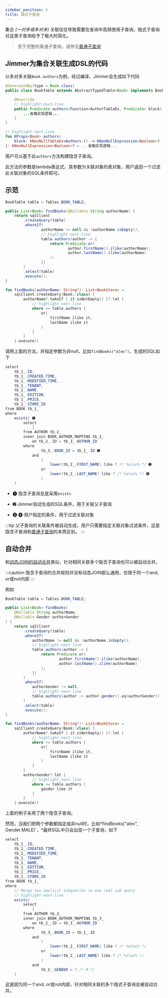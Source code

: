 ```yaml
---
sidebar_position: 5
title: 隐式子查询
---
```



集合 *(一对多或多对多)* 关联往往导致需要在查询中高频使用子查询，隐式子查询对这类子查询给予了极大的简化。

> 至于完整的普通子查询，请参见[普通子查询](./sub-query)

## Jimmer为集合关联生成DSL的代码

以多对多关联`Book.authors`为例，经过编译，Jimmer会生成如下代码

<Tabs groupId="language">
<TabItem value="java" label="Java">

```java title="BookTable.java"
@GeneratedBy(type = Book.class)
public class BookTable extends AbstractTypedTable<Book> implements BookProps {

    @Override
    // highlight-next-line
    public Predicate authors(Function<AuthorTableEx, Predicate> block) {
        ...省略实现逻辑...
    }
}
```

</TabItem>
<TabItem value="kotlin" label="Kotlin">

```kotlin
// highlight-next-line
fun KProps<Book>.authors(
    block: KNonNullTableEx<Author>.() -> KNonNullExpression<Boolean>?
): KNonNullExpression<Boolean>? = ...省略实现逻辑...
```

</TabItem>
</Tabs>

用户可以基于此`authors`方法构建隐含子查询。

此方法的参数是lambda表达式，其参数为关联对象的表对象，用户返回一个过滤此关联对象的SQL条件即可。

## 示范

<Tabs groupId="language">
<TabItem value="java" label="Java">

```java
BookTable table = Tables.BOOK_TABLE;

public List<Book> findBooks(@Nullable String authorName) {
    return sqlClient
        .createQuery(table)
        .whereIf(
                authorName != null && !authorName.isEmpty(),
                // highlight-next-line
                table.authors(author -> {
                    return Predicate.or(
                            author.firstName().ilike(authorName),
                            author.lastName().ilike(authorName)
                    );
                })
        )
        .select(table)
        .execute();
}
```

</TabItem>
<TabItem value="kotlin" label="Kotlin">

```kotlin
fun findBooks(authorName: String?): List<BookStore> =
    sqlClient.createQuery(Book::class) {
        authorName?.takeIf { it.isNotEmpty() }?.let {
            // highlight-next-line
            where += table.authors {
                or(
                    firstName ilike it,
                    lastName ilike it
                )
            }
        }
    }.execute()
```

</TabItem>
</Tabs>

调用上面的方法，并指定参数为非null，比如`findBooks("alex")`，生成的SQL如下

```csharp
select
    tb_1_.ID,
    tb_1_.CREATED_TIME,
    tb_1_.MODIFIED_TIME,
    tb_1_.TENANT,
    tb_1_.NAME,
    tb_1_.EDITION,
    tb_1_.PRICE,
    tb_1_.STORE_ID
from BOOK tb_1_
where
    exists( ➊
        select
            1
        from AUTHOR tb_2_
        inner join BOOK_AUTHOR_MAPPING tb_3_
            on tb_2_.ID = tb_3_.AUTHOR_ID
        where
                tb_3_.BOOK_ID = tb_1_.ID ➋
            and
                (
                    lower(tb_2_.FIRST_NAME) like ? /* %alex% */ ➌
                or
                    lower(tb_2_.LAST_NAME) like ? /* %alex% */ ➍
                )
    )
```

-   ➊ 隐含子查询总是采用`exists`

-   ➋ Jimmer自动生成的SQL条件，用于关联父子查询

-   ➌ ➍ 用户指定的条件，用于过滤关联对象

:::tip
父子查询的关联条件被自动生成，用户只需要指定关联对象过滤条件，这是隐含子查询和[普通子查询](./sub-query)的本质区别。
:::

## 自动合并

和[动态JOIN的自动合并](dynamic-join/merge)类似，针对相同关联多个隐含子查询也可以被自动合并。

:::caution
隐含子查询的合并规则并没有动态JOIN那么通用，仅限于同一个and, or或not内部
:::

例如

<Tabs groupId="language">
<TabItem value="java" label="Java">

```java
BookTable table = Tables.BOOK_TABLE;

public List<Book> findBooks(
    @Nullable String authorName, 
    @Nullable Gender authorGender
) {
    return sqlClient
        .createQuery(table)
        .whereIf(
            authorName != null && !authorName.isEmpty(),
            // highlight-next-line
            table.authors(author -> {
                return Predicate.or(
                        author.firstName().ilike(authorName),
                        author.lastName().ilike(authorName)
                );
            })
        )
        .whereIf(
            authorGender != null,
            // highlight-next-line
            table.authors(author -> author.gender().eq(authorGender))
        )
        .select(table)
        .execute();
}
```

</TabItem>
<TabItem value="kotlin" label="Kotlin">

```kotlin
fun findBooks(authorName: String?): List<BookStore> =
    sqlClient.createQuery(Book::class) {
        authorName?.takeIf { it.isNotEmpty() }?.let {
            // highlight-next-line
            where += table.authors {
                or(
                    firstName ilike it,
                    lastName ilike it
                )
            }
        }
        authorGender?.let {
            // highlight-next-line
            where += table.authors {
                gender like it
            }
        }
    }.execute()
```

</TabItem>
</Tabs>

上面的例子采用了两个隐含子查询。

然而，当我们把两个参数都指定成非null时，比如*findBooks("alex", Gender.MALE)`，*最终SQL中只会出现一个子查询，如下

```csharp
select
    tb_1_.ID,
    tb_1_.CREATED_TIME,
    tb_1_.MODIFIED_TIME,
    tb_1_.TENANT,
    tb_1_.NAME,
    tb_1_.EDITION,
    tb_1_.PRICE,
    tb_1_.STORE_ID
from BOOK tb_1_
where
    // Merge two implicit subqueries to one real sub query
    // highlight-next-line
    exists(
        select
            1
        from AUTHOR tb_2_
        inner join BOOK_AUTHOR_MAPPING tb_3_
            on tb_2_.ID = tb_3_.AUTHOR_ID
        where
                tb_3_.BOOK_ID = tb_1_.ID
            and
                (
                    lower(tb_2_.FIRST_NAME) like ? /* %alex% */
                or
                    lower(tb_2_.LAST_NAME) like ? /* %alex% */
                )
            and
                tb_2_.GENDER = ? /* M */
    )
```

这是因为同一个and, or或not内部，针对相同关联的多个隐式子查询会被自动合并。
